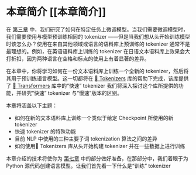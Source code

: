 # 本章简介 [[本章简介]]

<CourseFloatingBanner
    chapter={6}
    classNames="absolute z-10 right-0 top-0"
/>

在 [第三章](/course/chapter3) 中，我们研究了如何在特定任务上微调模型。当我们需要微调模型时，我们需要使用与模型预训练相同的 tokenizer ——但是当我们想从头开始训练模型时该怎么办？使用在来自其他领域或语言的语料库上预训练的 tokenizer 通常不是最理想的。例如，在英语语料库上训练的 tokenizer 在日语文本语料库上效果会大打折扣，因为两种语言在空格和标点的使用上有着显著的差异。

在本章中，你将学习如何在一份文本语料库上训练一个全新的 tokenizer，然后将其用于预训练语言模型。这一切都将在 [🤗 Tokenizers](https://github.com/huggingface/tokenizers) 库的帮助下完成，该库提供了 [🤗 Transformers](https://github.com/huggingface/transformers) 库中的“快速” tokenizer 我们将深入探讨这个库所提供的功能，并研究“快速” tokenizer 与“慢速”版本的区别。

本章将涵盖以下主题：

* 如何在新的文本语料库上训练一个类似于给定 Checkpoint 所使用的新 tokenizer
* 快速 tokenizer 的特殊功能
* 目前 NLP 中使用的三种主要子词 tokenization 算法之间的差异
* 如何使用🤗 Tokenizers 库从头开始构建 tokenizer 并在一些数据上进行训练

本章介绍的技术将使你为 [第七章](/course/chapter7/6) 中的部分做好准备，在那部分中，我们着眼于为 Python 源代码创建语言模型。让我们首先看一下什么是“训练” tokenizer 
